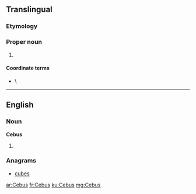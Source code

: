 ==Translingual==
{{wikipedia}}
{{wikispecies}}

===Etymology===
{{rfe|lang=mul}}

===Proper noun===

{{head|mul|proper noun|head=''Cebus''}}

# {{taxon|genus|subfamily|Cebinae|gracile capuchin monkeys}}

====Coordinate terms====
* {{sense|genus}} {{taxlink|Sapajus|genus}} \

----

==English==

===Noun===
'''Cebus'''

# {{plural of|Cebu}}

===Anagrams===
* [[cubes#English|cubes]]

[[ar:Cebus]]
[[fr:Cebus]]
[[ku:Cebus]]
[[mg:Cebus]]